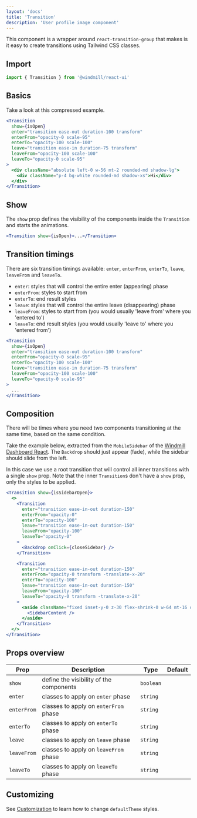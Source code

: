 ```yaml
---
layout: 'docs'
title: 'Transition'
description: 'User profile image component'
---
```



This component is a wrapper around `react-transition-group` that makes is it easy to create transitions using Tailwind CSS classes.

## Import

```jsx
import { Transition } from '@windmill/react-ui'
```

## Basics

Take a look at this compressed example.

<TransitionExample />

```jsx
<Transition
  show={isOpen}
  enter="transition ease-out duration-100 transform"
  enterFrom="opacity-0 scale-95"
  enterTo="opacity-100 scale-100"
  leave="transition ease-in duration-75 transform"
  leaveFrom="opacity-100 scale-100"
  leaveTo="opacity-0 scale-95"
>
  <div className="absolute left-0 w-56 mt-2 rounded-md shadow-lg">
    <div className="p-4 bg-white rounded-md shadow-xs">Hi</div>
  </div>
</Transition>
```

## Show

The `show` prop defines the visibility of the components inside the `Transition` and starts the animations.

```jsx
<Transition show={isOpen}>...</Transition>
```

## Transition timings

There are six transition timings available: `enter`, `enterFrom`, `enterTo`, `leave`, `leaveFrom` and `leaveTo`.

- `enter`: styles that will control the entire enter (appearing) phase
- `enterFrom`: styles to start from
- `enterTo`: end result styles
- `leave`: styles that will control the entire leave (disappearing) phase
- `leaveFrom`: styles to start from (you would usually 'leave from' where you 'entered to')
- `leaveTo`: end result styles (you would usually 'leave to' where you 'entered from')

```jsx
<Transition
  show={isOpen}
  enter="transition ease-out duration-100 transform"
  enterFrom="opacity-0 scale-95"
  enterTo="opacity-100 scale-100"
  leave="transition ease-in duration-75 transform"
  leaveFrom="opacity-100 scale-100"
  leaveTo="opacity-0 scale-95"
>
  ...
</Transition>
```

## Composition

There will be times where you need two components transitioning at the same time, based on the same condition.

Take the example below, extracted from the `MobileSidebar` of the [Windmill Dashboard React](/dashboard-react). The `Backdrop` should just appear (fade), while the sidebar should slide from the left.

In this case we use a root transition that will control all inner transitions with a single `show` prop. Note that the inner `Transition`s don't have a `show` prop, only the styles to be applied.

```jsx
<Transition show={isSidebarOpen}>
  <>
    <Transition
      enter="transition ease-in-out duration-150"
      enterFrom="opacity-0"
      enterTo="opacity-100"
      leave="transition ease-in-out duration-150"
      leaveFrom="opacity-100"
      leaveTo="opacity-0"
    >
      <Backdrop onClick={closeSidebar} />
    </Transition>

    <Transition
      enter="transition ease-in-out duration-150"
      enterFrom="opacity-0 transform -translate-x-20"
      enterTo="opacity-100"
      leave="transition ease-in-out duration-150"
      leaveFrom="opacity-100"
      leaveTo="opacity-0 transform -translate-x-20"
    >
      <aside className="fixed inset-y-0 z-30 flex-shrink-0 w-64 mt-16 overflow-y-auto bg-white dark:bg-gray-800 md:hidden">
        <SidebarContent />
      </aside>
    </Transition>
  </>
</Transition>
```

## Props overview

| Prop        | Description                             | Type      | Default |
| ----------- | --------------------------------------- | --------- | ------- |
| `show`      | define the visibility of the components | `boolean` |         |
| `enter`     | classes to apply on `enter` phase       | `string`  |         |
| `enterFrom` | classes to apply on `enterFrom` phase   | `string`  |         |
| `enterTo`   | classes to apply on `enterTo` phase     | `string`  |         |
| `leave`     | classes to apply on `leave` phase       | `string`  |         |
| `leaveFrom` | classes to apply on `leaveFrom` phase   | `string`  |         |
| `leaveTo`   | classes to apply on `leaveTo` phase     | `string`  |         |

## Customizing

See [Customization](../customization) to learn how to change `defaultTheme` styles.
